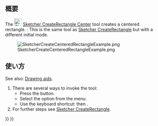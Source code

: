 <languages/>

{{Docnav/ja
|[[Sketcher_CreateRectangle/ja|長方形を作成]]
|[[Sketcher_CreateOblong/ja|角丸長方形]]
|[[Sketcher_Workbench/ja|スケッチャー]]
|IconL=Sketcher_CreateRectangle.svg
|IconR=Sketcher_CreateOblong.svg
|IconC=Workbench_Sketcher.svg
}}

{{GuiCommand/ja
|Name=Sketcher CreateRectangle Center
|Name/ja=スケッチャー・中心配置長方形
|MenuLocation=スケッチ → スケッチャージオメトリ → 中心配置長方形
|Workbenches=[[Sketcher_Workbench/ja|スケッチャー]]
|Shortcut={{KEY|G}} {{KEY|V}}
|Version=0.20
|SeeAlso=[[Sketcher_CreateRectangle/ja|スケッチャー・長方形を作成]]
}}

<span id="Description"></span>
== 概要 ==

The [[Image:Sketcher_CreateRectangle_Center.svg|24px]] [[Sketcher_CreateRectangle_Center|Sketcher CreateRectangle Center]] tool creates a centered rectangle. {{Version|1.0}}: This is the same tool as [[Sketcher_CreateRectangle|Sketcher CreateRectangle]] but with a different initial mode.

[[Image:SketcherCreateCenteredRectangleExample.png‎]]

<span id="Usage"></span>
== 使い方 ==

See also: [[Sketcher_Workbench#Drawing_aids|Drawing aids]].

# There are several ways to invoke the tool:
#* Press the {{Button|[[Image:Sketcher_CreateRectangle_Center.svg|16px]] [[Sketcher_CreateRectangle_Center|Centered rectangle]]}} button.
#* Select the {{MenuCommand|Sketcher → Sketcher geometries → [[Image:Sketcher_CreateRectangle_Center.svg|16px]] Create centered rectangle}} option from the menu.
#* Use the keyboard shortcut: {{KEY|G}} then {{KEY|V}}.
# For further steps see [[Sketcher CreateRectangle#Usage|Sketcher CreateRectangle]].


{{Docnav/ja
|[[Sketcher_CreateRectangle/ja|長方形を作成]]
|[[Sketcher_CreateOblong/ja|角丸長方形]]
|[[Sketcher_Workbench/ja|スケッチャー]]
|IconL=Sketcher_CreateRectangle.svg
|IconR=Sketcher_CreateOblong.svg
|IconC=Workbench_Sketcher.svg
}}

{{Sketcher Tools navi{{#translation:}}}}
{{Userdocnavi{{#translation:}}}}